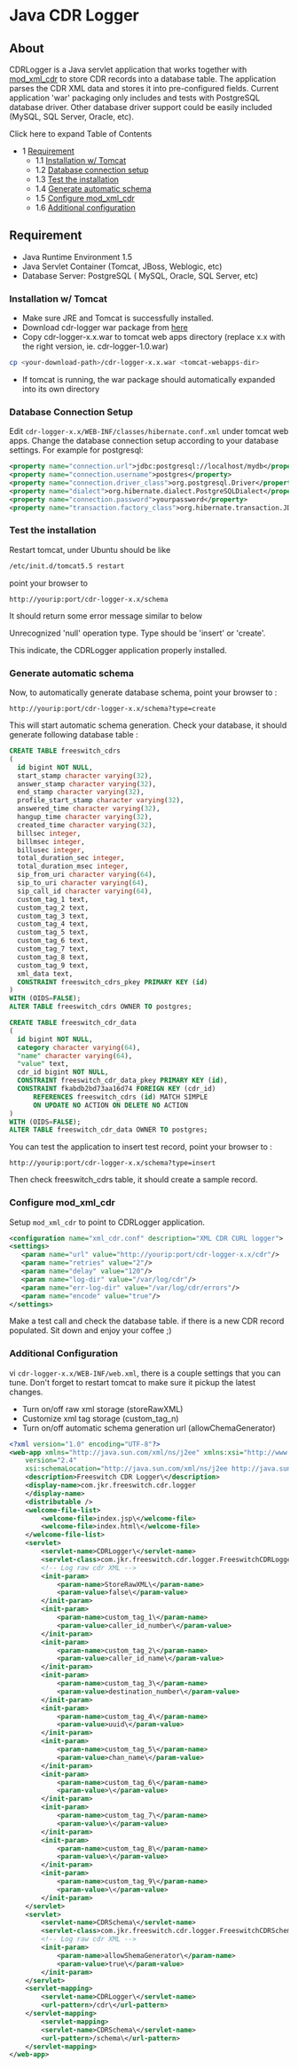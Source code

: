 
# Java CDR Logger 

 

## About

CDRLogger is a Java servlet application that works together with [mod\_xml\_cdr](../../Modules/mod_xml_cdr_6587377.mdx#faq) to store CDR records into a database table. The application parses the CDR XML data and stores it into pre-configured fields. Current application 'war' packaging only includes and tests with PostgreSQL database driver. Other database driver support could be easily included (MySQL, SQL Server, Oracle, etc).

Click here to expand Table of Contents

* 1 [Requirement](#requirement)  
   * 1.1 [Installation w/ Tomcat](#installation-w-tomcat)  
   * 1.2 [Database connection setup](#database-connection-setup)  
   * 1.3 [Test the installation](#test-the-installation)  
   * 1.4 [Generate automatic schema](#generate-automatic-schema)  
   * 1.5 [Configure mod\_xml\_cdr](#configure-mod_xml_cdr)  
   * 1.6 [Additional configuration](#additional-configuration)

## Requirement

* Java Runtime Environment 1.5
* Java Servlet Container (Tomcat, JBoss, Weblogic, etc)
* Database Server: PostgreSQL ( MySQL, Oracle, SQL Server, etc)

### Installation w/ Tomcat

* Make sure JRE and Tomcat is successfully installed.
* Download cdr-logger war package from [here](http://svn.freeswitch.org/svn/freeswitch/branches/jkr888/CDRLogger/tags/Release-1.0/target/cdr-logger-1.0.war)
* Copy cdr-logger-x.x.war to tomcat web apps directory (replace x.x with the right version, ie. cdr-logger-1.0.war)

```bash
cp <your-download-path>/cdr-logger-x.x.war <tomcat-webapps-dir>
```

* If tomcat is running, the war package should automatically expanded into its own directory

### Database Connection Setup

Edit `cdr-logger-x.x/WEB-INF/classes/hibernate.conf.xml` under tomcat web apps. Change the database connection setup according to your database settings. For example for postgresql:

```xml
<property name="connection.url">jdbc:postgresql://localhost/mydb</property>
<property name="connection.username">postgres</property>
<property name="connection.driver_class">org.postgresql.Driver</property>
<property name="dialect">org.hibernate.dialect.PostgreSQLDialect</property>
<property name="connection.password">yourpassword</property>
<property name="transaction.factory_class">org.hibernate.transaction.JDBCTransactionFactory</property>
```

### Test the installation

Restart tomcat, under Ubuntu should be like

```bash
/etc/init.d/tomcat5.5 restart
```

point your browser to

`http://yourip:port/cdr-logger-x.x/schema`

It should return some error message similar to below

Unrecognized 'null' operation type. Type should be 'insert' or 'create'.

This indicate, the CDRLogger application properly installed.

### Generate automatic schema

Now, to automatically generate database schema, point your browser to :

`http://yourip:port/cdr-logger-x.x/schema?type=create`

This will start automatic schema generation. Check your database, it should generate following database table :

```sql
CREATE TABLE freeswitch_cdrs
(
  id bigint NOT NULL,
  start_stamp character varying(32),
  answer_stamp character varying(32),
  end_stamp character varying(32),
  profile_start_stamp character varying(32),
  answered_time character varying(32),
  hangup_time character varying(32),
  created_time character varying(32),
  billsec integer,
  billmsec integer,
  billusec integer,
  total_duration_sec integer,
  total_duration_msec integer,
  sip_from_uri character varying(64),
  sip_to_uri character varying(64),
  sip_call_id character varying(64),
  custom_tag_1 text,
  custom_tag_2 text,
  custom_tag_3 text,
  custom_tag_4 text,
  custom_tag_5 text,
  custom_tag_6 text,
  custom_tag_7 text,
  custom_tag_8 text,
  custom_tag_9 text,
  xml_data text,
  CONSTRAINT freeswitch_cdrs_pkey PRIMARY KEY (id)
)
WITH (OIDS=FALSE);
ALTER TABLE freeswitch_cdrs OWNER TO postgres;

CREATE TABLE freeswitch_cdr_data
(
  id bigint NOT NULL,
  category character varying(64),
  "name" character varying(64),
  "value" text,
  cdr_id bigint NOT NULL,
  CONSTRAINT freeswitch_cdr_data_pkey PRIMARY KEY (id),
  CONSTRAINT fkabdb2bd73aa16d74 FOREIGN KEY (cdr_id)
      REFERENCES freeswitch_cdrs (id) MATCH SIMPLE
      ON UPDATE NO ACTION ON DELETE NO ACTION
)
WITH (OIDS=FALSE);
ALTER TABLE freeswitch_cdr_data OWNER TO postgres;
```

You can test the application to insert test record, point your browser to :

`http://yourip:port/cdr-logger-x.x/schema?type=insert`

Then check freeswitch\_cdrs table, it should create a sample record.

### Configure mod_xml_cdr

Setup `mod_xml_cdr` to point to CDRLogger application.

```xml
<configuration name="xml_cdr.conf" description="XML CDR CURL logger">
<settings>
   <param name="url" value="http://yourip:port/cdr-logger-x.x/cdr"/>
   <param name="retries" value="2"/>
   <param name="delay" value="120"/>
   <param name="log-dir" value="/var/log/cdr"/>
   <param name="err-log-dir" value="/var/log/cdr/errors"/>
   <param name="encode" value="true"/>
</settings>
```

Make a test call and check the database table. if there is a new CDR record populated. Sit down and enjoy your coffee ;)

### Additional Configuration

vi `cdr-logger-x.x/WEB-INF/web.xml`, there is a couple settings that you can tune. Don't forget to restart tomcat to make sure it pickup the latest changes.

* Turn on/off raw xml storage (storeRawXML)
* Customize xml tag storage (custom\_tag\_n)
* Turn on/off automatic schema generation url (allowChemaGenerator)

```xml
<?xml version="1.0" encoding="UTF-8"?>
<web-app xmlns="http://java.sun.com/xml/ns/j2ee" xmlns:xsi="http://www.w3.org/2001/XMLSchema-instance"
	version="2.4"
	xsi:schemaLocation="http://java.sun.com/xml/ns/j2ee http://java.sun.com/xml/ns/j2ee/web-app_2_4.xsd">
	<description>Freeswitch CDR Logger\</description>
	<display-name>com.jkr.freeswitch.cdr.logger
	</display-name>
	<distributable />
	<welcome-file-list>
		<welcome-file>index.jsp\</welcome-file>
		<welcome-file>index.html\</welcome-file>
	</welcome-file-list>
	<servlet>
		<servlet-name>CDRLogger\</servlet-name>
		<servlet-class>com.jkr.freeswitch.cdr.logger.FreeswitchCDRLogger\</servlet-class>
		<!-- Log raw cdr XML -->
		<init-param>
			<param-name>StoreRawXML\</param-name>
			<param-value>false\</param-value>
		</init-param>
		<init-param>
			<param-name>custom_tag_1\</param-name>
			<param-value>caller_id_number\</param-value>
		</init-param>
		<init-param>
			<param-name>custom_tag_2\</param-name>
			<param-value>caller_id_name\</param-value>
		</init-param>
		<init-param>
			<param-name>custom_tag_3\</param-name>
			<param-value>destination_number\</param-value>
		</init-param>
		<init-param>
			<param-name>custom_tag_4\</param-name>
			<param-value>uuid\</param-value>
		</init-param>
		<init-param>
			<param-name>custom_tag_5\</param-name>
			<param-value>chan_name\</param-value>
		</init-param>
		<init-param>
			<param-name>custom_tag_6\</param-name>
			<param-value>\</param-value>
		</init-param>
		<init-param>
			<param-name>custom_tag_7\</param-name>
			<param-value>\</param-value>
		</init-param>
		<init-param>
			<param-name>custom_tag_8\</param-name>
			<param-value>\</param-value>
		</init-param>
		<init-param>
			<param-name>custom_tag_9\</param-name>
			<param-value>\</param-value>
		</init-param>
	</servlet>
	<servlet>
		<servlet-name>CDRSchema\</servlet-name>
		<servlet-class>com.jkr.freeswitch.cdr.logger.FreeswitchCDRSchema\</servlet-class>
		<!-- Log raw cdr XML -->
		<init-param>
			<param-name>allowShemaGenerator\</param-name>
			<param-value>true\</param-value>
		</init-param>
	</servlet>	
	<servlet-mapping>
		<servlet-name>CDRLogger\</servlet-name>
		<url-pattern>/cdr\</url-pattern>
	</servlet-mapping>
		<servlet-mapping>
		<servlet-name>CDRSchema\</servlet-name>
		<url-pattern>/schema\</url-pattern>
	</servlet-mapping>
</web-app>
```

